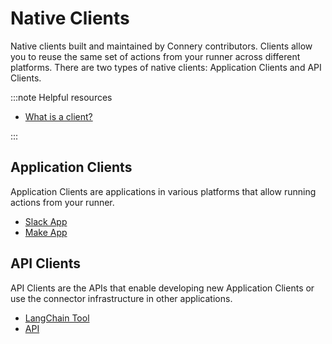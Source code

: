 
# Native Clients

Native clients built and maintained by Connery contributors.
Clients allow you to reuse the same set of actions from your runner across different platforms.
There are two types of native clients: Application Clients and API Clients.

:::note Helpful resources

- [What is a client?](/docs/introduction/core-concepts#client)

:::

## Application Clients

Application Clients are applications in various platforms that allow running actions from your runner.

- [Slack App](/docs/native-clients/slack)
- [Make App](/docs/native-clients/make)

## API Clients

API Clients are the APIs that enable developing new Application Clients or use the connector infrastructure in other applications.

- [LangChain Tool](/docs/native-clients/langchain)
- [API](/docs/native-clients/api)
